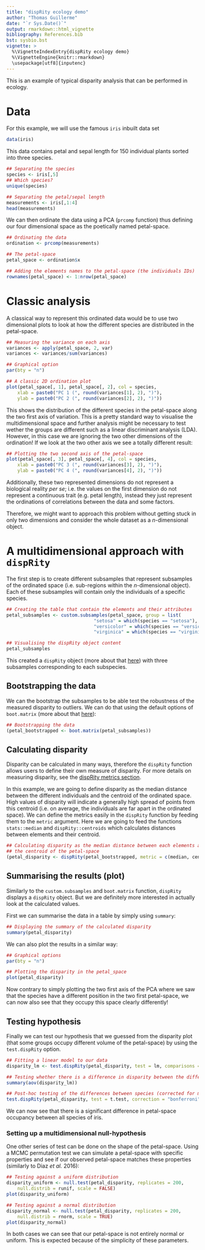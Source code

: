 ```yaml
---
title: "dispRity ecology demo"
author: "Thomas Guillerme"
date: "`r Sys.Date()`"
output: rmarkdown::html_vignette
bibliography: References.bib
bst: sysbio.bst
vignette: >
  %\VignetteIndexEntry{dispRity ecology demo}
  %\VignetteEngine{knitr::rmarkdown}
  \usepackage[utf8]{inputenc}
---
```


This is an example of typical disparity analysis that can be performed in ecology.


# Data
For this example, we will use the famous `iris` inbuilt data set

```r
data(iris)
```

This data contains petal and sepal length for 150 individual plants sorted into three species.

```r
## Separating the species
species <- iris[,5]
## Which species?
unique(species)

## Separating the petal/sepal length
measurements <- iris[,1:4]
head(measurements)
```

We can then ordinate the data using a PCA (`prcomp` function) thus defining our four dimensional space as the poetically named petal-space. 

```r
## Ordinating the data
ordination <- prcomp(measurements)

## The petal-space
petal_space <- ordination$x

## Adding the elements names to the petal-space (the individuals IDs)
rownames(petal_space) <- 1:nrow(petal_space)
```

# Classic analysis
A classical way to represent this ordinated data would be to use two dimensional plots to look at how the different species are distributed in the petal-space. 

```r
## Measuring the variance on each axis
variances <- apply(petal_space, 2, var)
variances <- variances/sum(variances)

## Graphical option
par(bty = "n")

## A classic 2D ordination plot
plot(petal_space[, 1], petal_space[, 2], col = species,
    xlab = paste0("PC 1 (", round(variances[1], 2), ")"),
    ylab = paste0("PC 2 (", round(variances[2], 2), ")"))
```

This shows the distribution of the different species in the petal-space along the two first axis of variation.
This is a pretty standard way to visualise the multidimensional space and further analysis might be necessary to test wether the groups are different such as a linear discriminant analysis (LDA).
However, in this case we are ignoring the two other dimensions of the ordination!
If we look at the two other axis we see a totally different result:

```r
## Plotting the two second axis of the petal-space
plot(petal_space[, 3], petal_space[, 4], col = species,
    xlab = paste0("PC 3 (", round(variances[3], 2), ")"),
    ylab = paste0("PC 4 (", round(variances[4], 2), ")"))
```

Additionally, these two represented dimensions do not represent a biological reality *per se*; i.e. the values on the first dimension do not represent a continuous trait (e.g. petal length), instead they just represent the ordinations of correlations between the data and some factors.

Therefore, we might want to approach this problem without getting stuck in only two dimensions and consider the whole dataset as a *n*-dimensional object.

# A multidimensional approach with `dispRity`

The first step is to create different subsamples that represent subsamples of the ordinated space (i.e. sub-regions within the *n*-dimensional object).
Each of these subsamples will contain only the individuals of a specific species.

```r
## Creating the table that contain the elements and their attributes
petal_subsamples <- custom.subsamples(petal_space, group = list(
                                "setosa" = which(species == "setosa"),
                                "versicolor" = which(species == "versicolor"),
                                "virginica" = which(species == "virginica")))

## Visualising the dispRity object content
petal_subsamples
```

This created a `dispRity` object (more about that [here](#guts)) with three subsamples corresponding to each subspecies.

## Bootstrapping the data
We can the bootstrap the subsamples to be able test the robustness of the measured disparity to outliers.
We can do that using the default options of `boot.matrix` (more about that [here](#bootstraps-and-rarefactions)):

```r
## Bootstrapping the data
(petal_bootstrapped <- boot.matrix(petal_subsamples))
```

## Calculating disparity

Disparity can be calculated in many ways, therefore the `dispRity` function allows users to define their own measure of disparity.
For more details on measuring disparity, see the [dispRity metrics section](#disparity-metrics).

In this example, we are going to define disparity as the median distance between the different individuals and the centroid of the ordinated space.
High values of disparity will indicate a generally high spread of points from this centroid (i.e. on average, the individuals are far apart in the ordinated space).
We can define the metrics easily in the `dispRity` function by feeding them to the `metric` argument.
Here we are going to feed the functions `stats::median` and `dispRity::centroids` which calculates distances between elements and their centroid.

```r
## Calculating disparity as the median distance between each elements and
## the centroid of the petal-space
(petal_disparity <- dispRity(petal_bootstrapped, metric = c(median, centroids)))
```

## Summarising the results (plot)
Similarly to the `custom.subsamples` and `boot.matrix` function, `dispRity` displays a `dispRity` object.
But we are definitely more interested in actually look at the calculated values.

First we can summarise the data in a table by simply using `summary`:

```r
## Displaying the summary of the calculated disparity
summary(petal_disparity)
```

We can also plot the results in a similar way:

```r
## Graphical options
par(bty = "n")

## Plotting the disparity in the petal_space
plot(petal_disparity)
```

Now contrary to simply plotting the two first axis of the PCA where we saw that the species have a different position in the two first petal-space, we can now also see that they occupy this space clearly differently!


## Testing hypothesis

Finally we can test our hypothesis that we guessed from the disparity plot (that some groups occupy different volume of the petal-space) by using the `test.dispRity` option.

```r
## Fitting a linear model to our data
disparity_lm <- test.dispRity(petal_disparity, test = lm, comparisons = "all")

## Testing whether there is a difference in disparity between the different species
summary(aov(disparity_lm))

## Post-hoc testing of the differences between species (corrected for multiple tests)
test.dispRity(petal_disparity, test = t.test, correction = "bonferroni")
```

We can now see that there is a significant difference in petal-space occupancy between all species of iris.


### Setting up a multidimensional null-hypothesis

One other series of test can be done on the shape of the petal-space.
Using a MCMC permutation test we can simulate a petal-space with specific properties and see if our observed petal-space matches these properties (similarly to Diaz _et al._ 2016):

```r
## Testing against a uniform distribution
disparity_uniform <- null.test(petal_disparity, replicates = 200,
    null.distrib = runif, scale = FALSE)
plot(disparity_uniform)
```

```r
## Testing against a normal distribution
disparity_normal <- null.test(petal_disparity, replicates = 200,
    null.distrib = rnorm, scale = TRUE)
plot(disparity_normal)
```

In both cases we can see that our petal-space is not entirely normal or uniform.
This is expected because of the simplicity of these parameters.
